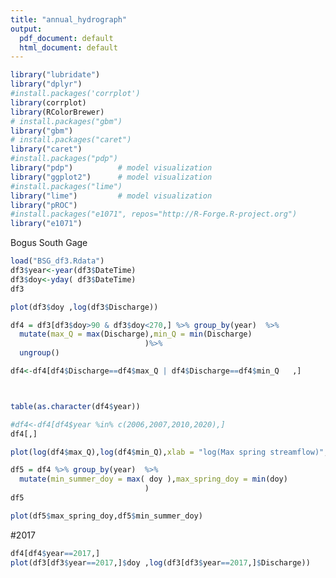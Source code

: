 ```yaml
---
title: "annual_hydrograph"
output:
  pdf_document: default
  html_document: default
---
```


```r
library("lubridate")
library("dplyr")
#install.packages('corrplot')
library(corrplot)
library(RColorBrewer)
# install.packages("gbm")
library("gbm")
# install.packages("caret")
library("caret")
#install.packages("pdp")
library("pdp")          # model visualization
library("ggplot2")      # model visualization
#install.packages("lime")
library("lime")         # model visualization
library("pROC")
#install.packages("e1071", repos="http://R-Forge.R-project.org")
library("e1071")
```

Bogus South Gage
```r
load("BSG_df3.Rdata")
df3$year<-year(df3$DateTime)
df3$doy<-yday( df3$DateTime)
df3
```

```r
plot(df3$doy ,log(df3$Discharge))
```


```r
df4 = df3[df3$doy>90 & df3$doy<270,] %>% group_by(year)  %>% 
  mutate(max_Q = max(Discharge),min_Q = min(Discharge)
                              )%>% 
  ungroup()

df4<-df4[df4$Discharge==df4$max_Q | df4$Discharge==df4$min_Q   ,]



table(as.character(df4$year))

#df4<-df4[df4$year %in% c(2006,2007,2010,2020),]
df4[,]
```

```r
plot(log(df4$max_Q),log(df4$min_Q),xlab = "log(Max spring streamflow)", ylab = "log(Min summer streamflow)", main="Bogus South Gage")

```

```r
df5 = df4 %>% group_by(year)  %>% 
  mutate(min_summer_doy = max( doy ),max_spring_doy = min(doy)
                              )
df5
```

```r
plot(df5$max_spring_doy,df5$min_summer_doy)
```
#2017
```r
df4[df4$year==2017,]
plot(df3[df3$year==2017,]$doy ,log(df3[df3$year==2017,]$Discharge))
```

